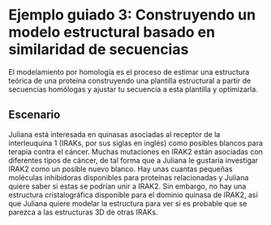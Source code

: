 # Ejemplo guiado 3: Construyendo un modelo estructural basado en similaridad de secuencias

El modelamiento por homología es el proceso de estimar una estructura
teórica de una proteína construyendo una plantilla estructural a partir de
secuencias homólogas y ajustar tu secuencia a esta plantilla y optimizarla.

## Escenario

Juliana está interesada en quinasas asociadas al receptor de la
interleuquina 1 (IRAKs, por sus siglas en inglés) como posibles blancos para
terapia contra el cáncer. Muchas mutaciones en IRAK2 están asociadas con
diferentes tipos de cáncer, de tal forma que a Juliana le gustaría
investigar IRAK2 como un posible nuevo blanco. Hay unas cuantas pequeñas
moléculas inhibidoras disponibles para proteínas relacionadas y Juliana
quiere saber si estas se podrían unir a IRAK2. Sin embargo, no hay una
estructura cristalográfica disponible para el dominio quinasa de IRAK2, así
que Juliana quiere modelar la estructura para ver si es probable que se
parezca a las estructuras 3D de otras IRAKs.

